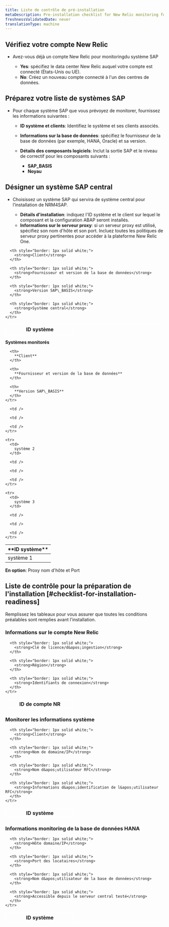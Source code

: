 ```yaml
---
title: Liste de contrôle de pré-installation
metaDescription: Pre-installation checklist for New Relic monitoring for SAP solutions.
freshnessValidatedDate: never
translationType: machine
---
```


## Vérifiez votre compte New Relic

* Avez-vous déjà un compte New Relic pour monitoringdu système SAP

  * **Yes**: spécifiez le data center New Relic auquel votre compte est connecté (États-Unis ou UE).
  * **No**: Créez un nouveau compte connecté à l&apos;un des centres de données.

## Préparez votre liste de systèmes SAP

* Pour chaque système SAP que vous prévoyez de monitorer, fournissez les informations suivantes :

  * **ID système et clients**: Identifiez le système et ses clients associés.

  * **Informations sur la base de données**: spécifiez le fournisseur de la base de données (par exemple, HANA, Oracle) et sa version.

  * **Détails des composants logiciels**: Inclut la sortie SAP et le niveau de correctif pour les composants suivants :

    * **SAP\_BASIS**
    * **Noyau**

## Désigner un système SAP central

* Choisissez un système SAP qui servira de système central pour l’installation de NRM4SAP.

  * **Détails d&apos;installation**: indiquez l&apos;ID système et le client sur lequel le composant et la configuration ABAP seront installés.
  * **Informations sur le serveur proxy**: si un serveur proxy est utilisé, spécifiez son nom d&apos;hôte et son port. Incluez toutes les politiques de serveur proxy pertinentes pour accéder à la plateforme New Relic One.

<table style="border: 1px solid white; border-collapse: collapse;">
  <thead>
    <tr>
      <th style="width: 200px; border: 1px solid white;">
        <strong>ID système</strong>
      </th>

      <th style="border: 1px solid white;">
        <strong>Client</strong>
      </th>

      <th style="border: 1px solid white;">
        <strong>Fournisseur et version de la base de données</strong>
      </th>

      <th style="border: 1px solid white;">
        <strong>Version SAP\_BASIS</strong>
      </th>

      <th style="border: 1px solid white;">
        <strong>Système central</strong>
      </th>
    </tr>
  </thead>
</table>

**Systèmes monitorés**

<table>
  <thead>
    <tr>
      <th style={{ width: "200px" }}>
        **ID système**
      </th>

      <th>
        **Client**
      </th>

      <th>
        **Fournisseur et version de la base de données**
      </th>

      <th>
        **Version SAP\_BASIS**
      </th>
    </tr>
  </thead>

  <tbody>
    <tr>
      <td>
        système 1
      </td>

      <td />

      <td />

      <td />
    </tr>

    <tr>
      <td>
        système 2
      </td>

      <td />

      <td />

      <td />
    </tr>

    <tr>
      <td>
        système 3
      </td>

      <td />

      <td />

      <td />
    </tr>
  </tbody>
</table>

**En option**: Proxy nom d&apos;hôte et Port

## Liste de contrôle pour la préparation de l&apos;installation [#checklist-for-installation-readiness]

Remplissez les tableaux pour vous assurer que toutes les conditions préalables sont remplies avant l&apos;installation.

### Informations sur le compte New Relic

<table style="border: 1px solid white; border-collapse: collapse;">
  <thead>
    <tr>
      <th style="width: 200px; border: 1px solid white;">
        <strong>ID de compte NR</strong>
      </th>

      <th style="border: 1px solid white;">
        <strong>Clé de licence/d&apos;ingestion</strong>
      </th>

      <th style="border: 1px solid white;">
        <strong>Région</strong>
      </th>

      <th style="border: 1px solid white;">
        <strong>Identifiants de connexion</strong>
      </th>
    </tr>
  </thead>
</table>

### Monitorer les informations système

<table style="border: 1px solid white; border-collapse: collapse;">
  <thead>
    <tr>
      <th style="width: 200px; border: 1px solid white;">
        <strong>ID système</strong>
      </th>

      <th style="border: 1px solid white;">
        <strong>Client</strong>
      </th>

      <th style="border: 1px solid white;">
        <strong>Nom de domaine/IP</strong>
      </th>

      <th style="border: 1px solid white;">
        <strong>Nom d&apos;utilisateur RFC</strong>
      </th>

      <th style="border: 1px solid white;">
        <strong>Informations d&apos;identification de l&apos;utilisateur RFC</strong>
      </th>
    </tr>
  </thead>
</table>

### Informations monitoring de la base de données HANA

<table style="border: 1px solid white; border-collapse: collapse;">
  <thead>
    <tr>
      <th style="width: 200px; border: 1px solid white;">
        <strong>ID système</strong>
      </th>

      <th style="border: 1px solid white;">
        <strong>Hôte domaine/IP</strong>
      </th>

      <th style="border: 1px solid white;">
        <strong>Port des locataires</strong>
      </th>

      <th style="border: 1px solid white;">
        <strong>Nom d&apos;utilisateur de la base de données</strong>
      </th>

      <th style="border: 1px solid white;">
        <strong>Accessible depuis le serveur central testé</strong>
      </th>
    </tr>
  </thead>
</table>